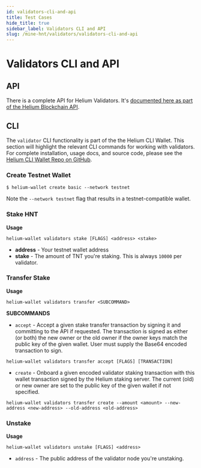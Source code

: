 ```yaml
---
id: validators-cli-and-api
title: Test Cases
hide_title: true
sidebar_label: Validators CLI and API
slug: /mine-hnt/validators/validators-cli-and-api
---
```



# Validators CLI and API 

## API 

There is a complete API for Helium Validators. It's [documented here as part of the Helium Blockchain API](/api/blockchain/validators).

## CLI 

The `validator` CLI functionality is part of the the Helium CLI Wallet. This section will highlight the relevant CLI commands for working with validators. For complete installation, usage docs, and source code, please see the [Helium CLI Wallet Repo on GitHub](https://github.com/helium/helium-wallet-rs). 


### Create Testnet Wallet

```
$ helium-wallet create basic --network testnet
```

Note the `--network testnet` flag that results in a testnet-compatible wallet. 


### Stake HNT 

**Usage** 

```
helium-wallet validators stake [FLAGS] <address> <stake>
```

* **address** - Your testnet wallet address
* **stake** - The amount of TNT you're staking. This is always `10000` per validator. 

 
### Transfer Stake


**Usage**

```
helium-wallet validators transfer <SUBCOMMAND>
```

**SUBCOMMANDS**

* `accept` - Accept a given stake transfer transaction by signing it and committing to the API if requested. The transaction is signed as either (or both) the new owner or the old owner if the owner keys match the public key of the given wallet. User must supply the Base64 encoded transaction to sign. 

```
helium-wallet validators transfer accept [FLAGS] [TRANSACTION]
```

* `create` - Onboard a given encoded validator staking transaction with this wallet transaction signed by the Helium staking server. The current (old) or new owner are set to the public key of the given wallet if not specified.

```
helium-wallet validators transfer create --amount <amount> --new-address <new-address> --old-address <old-address>
```

### Unstake 

**Usage**

```
helium-wallet validators unstake [FLAGS] <address>
```

* `address` - The public address of the validator node you're unstaking.






